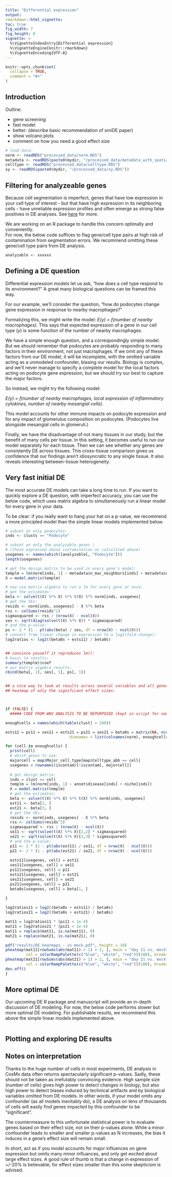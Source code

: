 ```yaml
---
title: "Differential expression"
output: 
rmarkdown::html_vignette: 
toc: true
fig_width: 7 
fig_height: 8 
vignette: >
  %\VignetteIndexEntry{Differential expression}
  %\VignetteEngine{knitr::rmarkdown}
  %\VignetteEncoding{UTF-8}
---
```

<style>
p.caption {
  font-size: 1.5em;
}
</style>
```r
knitr::opts_chunk$set(
  collapse = TRUE,
  comment = "#>"
)
```


## Introduction

Outline:

- gene screening
- fast model
- better: (describe basic recommendation of smiDE paper)
- show volcano plots
- comment on how you need a good effect size



```r
# load data:
norm <- readRDS("processed_data/norm.RDS")
metadata <- readRDS(paste0(mydir, "/processed_data/metadata_with_spatialcontext.RDS")) 
celltype <- readRDS("processed_data/celltype.RDS")
xy <- readRDS(paste0(mydir, "/processed_data/xy.RDS"))
```

## Filtering for analyzeable genes 

Because cell segmentation is imperfect, genes that have low expression in your cell type of interest -
but that have high expression in its neighboring cells - have unreliable expression profiles
and often emerge as strong false positives in DE analyses. See [here](https://github.com/Nanostring-Biostats/CosMx-Analysis-Scratch-Space/blob/Main/blog/segmentation%20errors%20and%20DE.md) for more. 

We are working on an R package to handle this concern optimally and conveniently.  
For now, the below code suffices to flag gene/cell type pairs at high risk of contamination from segmentation 
errors. We recommend omitting these gene/cell type pairs from DE analysis.

```r


analyzable <- xxxxxx
```


## Defining a DE question

Differential expression models let us ask, "how does a cell type respond to its environment?"
A great many biological questions can be framed this way.

For our example, we'll consider the question, "how do podocytes change gene expression
in response to nearby macrophages?" 

Formalizing this, we might write the model: *E(y) = f(number of nearby macrophages)*.
This says that expected expression of a gene in our cell type (*y*) is some function of the
number of nearby macrophages. 

We have a simple enough question, and a correspondingly simple model. 
But we should remember that podocytes are probably responding to many factors in their environment, not just
macrophages. If we omit any of these factors from our DE model, it will be incomplete,
with the omitted variable acting as a unmodeled confounder, biasing our results.
Biology is complex, and we'll never manage to specify a complete model for the local 
factors acting on podocyte gene expression, but we should try our best to capture
the major factors. 

So instead, we might try the following model:

*E(y) = f(number of nearby macrophages, local expression of inflammatory cytokines, number of nearby mesangial cells)*.

This model accounts for other immune impacts on podocyte expression and for any impact
of glomerulus composition on podocytes. (Podocytes live alongside mesangial cells in glomeruli.)

Finally, we have the disadvantage of not many tissues in our study, but 
the benefit of many cells per tissue. In this setting, it becomes useful
to run our model separately for each tissue. Then we can see whether any 
genes are consistently DE across tissues. This cross-tissue comparison 
gives us confidence that our findings aren't idiosyncratic to any single tissue.
It also reveals interesting between-tissue heterogeneity. 


## Very fast initial DE

The most accurate DE models can take a long time to run. 
If you want to quickly explore a DE question, with imperfect accuracy, you
can use the below code, which uses matrix algebra to simultaneously run a linear 
model for every gene in your data.

To be clear: if you really want to hang your hat on a p-value, we recommend
a more principled model than the simple linear models implemented below. 


``` r
# subset on only podocytes:
inds <- clusts == "Podocyte"

# subset on only the analyzable genes \
# (those expressed above contamination as calculated above)
usegenes <- names(which([analyzable[, "Podocyte"]))
length(usegenes)

# get the design matrix to be used in every gene's model:
templm = lm(norm[inds, 1] ~ metadata$n_mac_neighbors[inds] + metadata$n_glom_endo_neighbors[inds] + metadata$n_lymphoid_neighbors[inds] + metadata$spatialclust[inds])
X = model.matrix(templm)

# now use matrix algebra to run a lm for every gene at once:
# get the estimates:
beta <- solve(t(X) %*% X) %*% t(X) %*% norm[inds, usegenes]
# get the SEs:
resids <- norm[inds, usegenes] - X %*% beta
rss <- colSums(resids^2)
sigmasquared <- rss / (nrow(X) - ncol(X))
ses <- sqrt(diag(solve(t(X) %*% X)) * sigmasquared)
# and the p-value:
ps <- 2 * (1 - pt(abs(beta) / ses, df = nrow(X) - ncol(X)))
# convert from linear change in expression to a log2(fold-change):
log2ratios <- log2((beta0s + ests11) / beta0s)


## convince youself it reproduces lm():
# basic lm results:
summary(templm)$coef
# our matrix algebra results:
cbind(beta[, 1], ses[, 1], ps[, 1])


## a nice way to look at results across several variables and all genes:
## heatmap of only the significant effect sizes:



if (FALSE) {
  ##### CODE FROM WNV ANALYSIS TO BE REPURPOSED (kept in script for now as record of starting math, to use to debug the above)

enoughcells = names(which(table(clust) > 200))

ests11 = ps11 = ses11 = ests21 = ps21 = ses21 = beta0s = matrix(NA, ncol(norm), length(enoughcells),
                            dimnames = list(colnames(norm), enoughcells))

for (cell in enoughcells) {
  print(cell)
  # which genes to use:
  majorcell = map$Major_cell_type[map$Celltype_abb == cell]
  usegenes = rownames(iscontam)[!iscontam[, majorcell]]
  
  # get design matrix:
  inds = clust == cell
  templm = lm(norm[inds, 1] ~ annot$disease[inds] + niche[inds])
  X = model.matrix(templm)
  # get the estimates:
  beta <- solve(t(X) %*% X) %*% t(X) %*% norm[inds, usegenes]
  est11 <- beta[2, ]
  est21 <- beta[3, ]
  # get the SEs:
  resids <- norm[inds, usegenes] - X %*% beta
  rss <- colSums(resids^2)
  sigmasquared <- rss / (nrow(X) - ncol(X))
  se11 <- sqrt(solve(t(X) %*% X)[2,2] * sigmasquared)
  se21 <- sqrt(solve(t(X) %*% X)[3,3] * sigmasquared)
  # and the p-value:
  p11 <- 2 * (1 - pt(abs(est11) / se11, df = nrow(X) - ncol(X)))
  p21 <- 2 * (1 - pt(abs(est21) / se21, df = nrow(X) - ncol(X)))
  
  ests11[usegenes, cell] = est11
  ses11[usegenes, cell] = se11
  ps11[usegenes, cell] = p11
  ests21[usegenes, cell] = est21
  ses21[usegenes, cell] = se21
  ps21[usegenes, cell] = p21
  beta0s[usegenes, cell] = beta[1, ]
  
}

log2ratios11 = log2((beta0s + ests11) / beta0s)
log2ratios21 = log2((beta0s + ests21) / beta0s)

mat11 = log2ratios11 * (ps11 < 1e-4)
mat21 = log2ratios21 * (ps21 < 1e-4)
mat11 = replace(mat11, is.na(mat11), 0)
mat21 = replace(mat21, is.na(mat21), 0)

pdf("results/DE heatmaps - vs mock.pdf", height = 10)
pheatmap(mat11[rowSums(abs(mat11) > 1) > 2, ], main = "day 11 vs. mock", fontsize_row = 6,
         col = colorRampPalette(c("blue", "white", "red"))(100), breaks = seq(-2,2, length.out = 101))
pheatmap(mat21[rowSums(abs(mat21) > 1) > 2, ], main = "day 21 vs. mock", fontsize_row = 6,
         col = colorRampPalette(c("blue", "white", "red"))(100), breaks = seq(-2,2, length.out = 101))
dev.off()
}

```


## More optimal DE

Our upcoming DE R package and manuscript will provide an in-depth discussion of DE modeling. 
For now, the below code performs slower but more optimal DE modeling. 
For publishable results, we recommend this above the simple linear models implemented above. 

```r


```


## Plotting and exploring DE results



## Notes on interpretation

Thanks to the huge number of cells in most experiments, DE analysis in CosMx data
often returns spectacularly significant p-values. Sadly, these should not be taken
as irrefutably convincing evidence. High sample size (number of cells) gives high power 
to detect changes in biology, but also high power to detect biases induced by technical 
artifacts and by biological variables omitted from DE models. 
In other words, if your model omits any confounder (as all models inevitably do),
a DE analysis on tens of thousands of cells will easily find genes impacted by 
this confounder to be "significant".

The countermeasure to this unfortunate statistical power is to evaluate genes based on 
their effect size, not on their p-values alone. While a minor confounder leads to 
smaller and smaller p-values as N increases, the bias it induces in a gene's effect
size will remain small. 

In short, act as if you model accounts for major influences on gene expression but
omits many minor influances, and only get excited about large effect sizes. 
A good rule of thumb is that a change in expression of +/-20% is believable; 
for effect sizes smaller than this some skepticism is advised.